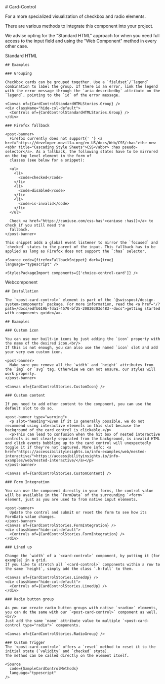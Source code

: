 


<Meta of={CardControlStories} />

<div className="docs-title">
  # Card-Control

<link-design of={JSON.stringify(CardControlStories)}></link-design>

</div>

<p className="lead">For a more specialized visualization of checkbox and radio elements.</p>

<post-banner>
  <p slot="heading">There are various methods to integrate this component into your project.</p>

  We advise opting for the "Standard HTML" approach for when you need full access to the input
  field and using the "Web Component" method in every other case.
</post-banner>

<post-tabs>
  <post-tab-header panel="standardhtml">Standard HTML</post-tab-header>
  <post-tab-panel name="standardhtml">
    <Canvas sourceState="shown" of={CardControlStandardHTMLStories.Default} />
    <div className="hide-col-default">
      <Controls of={CardControlStandardHTMLStories.Default} />
    </div>

    ## Examples

    ### Grouping

    Checkbox cards can be grouped together. Use a `fieldset`/`legend` combination to label the group. If there is an error, link the legend with the error message through the `aria-describedby` attribute on the `legend`, pointing to the `id` of the error message.

    <Canvas of={CardControlStandardHTMLStories.Group} />
    <div className="hide-col-default">
      <Controls of={CardControlStandardHTMLStories.Group} />
    </div>

    ### Firefox fallback

    <post-banner>
      Firefox currently does not support{' '} <a href="https://developer.mozilla.org/en-US/docs/Web/CSS/:has">the new <abbr title="Cascading Style Sheets">CSS</abbr> :has pseudo-selector</a>. As a fallback, the following states have to be mirrored on the top level element in the form of
      classes (see below for a snippet):

      <ul>
        <li>
          <code>checked</code>
        </li>
        <li>
          <code>disabled</code>
        </li>
        <li>
          <code>is-invalid</code>
        </li>
      </ul>

      Check <a href="https://caniuse.com/css-has">caniuse :has()</a> to check if you still need the
      fallback.
    </post-banner>

    This snippet adds a global event listener to mirror the `focused` and `checked` states to the parent of the input. This fallback has to be applied as long as Firefox does not support the `:has` selector.

    <Source code={firefoxFallbackSnippet} dark={true} language="typescript" />

    <StylesPackageImport components={['choice-control-card']} />

  </post-tab-panel>

<post-tab-header panel="webcomponent">Webcomponent</post-tab-header>
<post-tab-panel name="webcomponent">

<Canvas of={CardControlStories.Default} sourceState="shown" />
<Controls of={CardControlStories.Default} />

    ## Installation

    The `<post-card-control>` element is part of the `@swisspost/design-system-components` package. For more information, read the <a href="/?path=/docs/edfb619b-fda1-4570-bf25-20830303d483--docs">getting started with components guide</a>.

    ## Examples

    ### Custom icon

    You can use our built-in icons by just adding the `icon` property with the name of the desired icon.<br/>
    If this is not enough, you can also use the named `icon` slot and add your very own custom icon.

    <post-banner>
      Make sure you remove all the `width` and `height` attributes from the `img` or `svg` tag. Otherwise we can not ensure, our styles will work properly.
    </post-banner>

    <Canvas of={CardControlStories.CustomIcon} />

    ### Custom content

    If you need to add other content to the component, you can use the default slot to do so.

    <post-banner type="warning">
      <p slot="heading">Even if it is generally possible, we do not recommend using interactive elements in this slot because the background of the card control is clickable.</p>
      <p>This can lead to confusion when the hit box of nested interactive controls is not clearly separated from the background, is invalid HTML and click events bubbling up to the card control will unexpectedly toggle it if they're not captured. More info: <a href="https://accessibilityinsights.io/info-examples/web/nested-interactive/">https://accessibilityinsights.io/info-examples/web/nested-interactive/</a></p>
    </post-banner>

    <Canvas of={CardControlStories.CustomContent} />

    ### Form Integration

    You can use the component directly in your forms, the control value will be available in the `FormData` of the surrounding `<form>` element, just as you are used to from native input elements.

    <post-banner>
      Update the control and submit or reset the form to see how its FormData value changes.
    </post-banner>
    <Canvas of={CardControlStories.FormIntegration} />
    <div className="hide-col-default">
      <Controls of={CardControlStories.FormIntegration} />
    </div>

    ### Lined up

    Change the `width` of a `<card-control>` component, by putting it (for example) in a grid.
    If you like to stretch all `<card-control>` components within a row to the same `height`, simply add the class `.h-full` to them.

    <Canvas of={CardControlStories.LinedUp} />
    <div className="hide-col-default">
      <Controls of={CardControlStories.LinedUp} />
    </div>

    ### Radio button group

    As you can create radio button groups with native `<radio>` elements, you can do the same with our `<post-card-control>` component as well.<br/>
    Just add the same `name` attribute value to multiple `<post-card-control type="radio">` components.

    <Canvas of={CardControlStories.RadioGroup} />

    ### Custom Trigger
    The `<post-card-control>` offers a `reset` method to reset it to the initial state (`validity` and `checked` state).
    The method can be called directly on the element itself.

    <Source
      code={SampleCardControlMethods}
      language="typescript"
    />

  </post-tab-panel>
</post-tabs>
